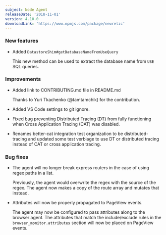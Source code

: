 ```yaml
---
subject: Node Agent
releaseDate: '2018-11-01'
version: 4.10.0
downloadLink: 'https://www.npmjs.com/package/newrelic'
---
```


### New features

* Added `DatastoreShim#getDatabaseNameFromUseQuery`

  This new method can be used to extract the database name from `USE` SQL queries.

### Improvements

* Added link to CONTRIBUTING.md file in README.md

  Thanks to Yuri Tkachenko (@tamtamchik) for the contribution.
* Added VS Code settings to git ignore.
* Fixed bug preventing Distributed Tracing (DT) from fully functioning when Cross Application Tracing (CAT) was disabled.
* Renames better-cat integration test organization to be distributed-tracing and updated some test verbiage to use DT or distributed tracing instead of CAT or cross application tracing.

### Bug fixes

* The agent will no longer break express routers in the case of using regex paths in a list.

  Previously, the agent would overwrite the regex with the source of the regex. The agent now makes a copy of the route array and mutates that instead.
* Attributes will now be properly propagated to PageView events.

  The agent may now be configured to pass attributes along to the browser agent. The attributes that match the include/exclude rules in the `browser_monitor.attributes` section will now be placed on PageView events.
